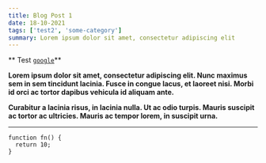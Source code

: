 ```yaml
---
title: Blog Post 1
date: 18-10-2021
tags: ['test2', 'some-category']
summary: Lorem ipsum dolor sit amet, consectetur adipiscing elit
---
```


** Test [`google`](https:google.com)**

**Lorem ipsum dolor sit amet, consectetur adipiscing elit. Nunc maximus sem in sem tincidunt lacinia. Fusce in congue lacus, et laoreet nisi. Morbi id orci ac tortor dapibus vehicula id aliquam ante.**

**Curabitur a lacinia risus, in lacinia nulla. Ut ac odio turpis. Mauris suscipit ac tortor ac ultricies. Mauris ac tempor lorem, in suscipit urna.**

---

```jsx{6}
function fn() {
  return 10;
}
```
